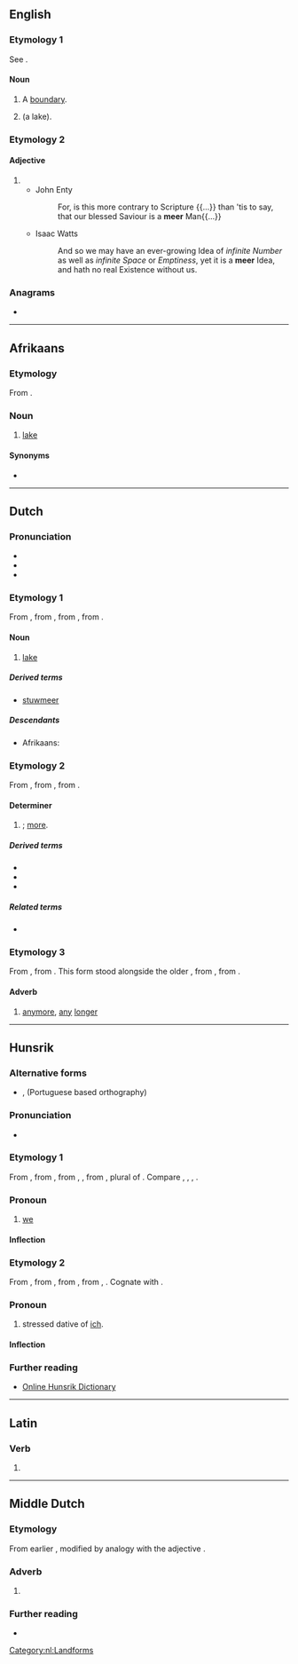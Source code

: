 {{also|Meer|-meer}}
==English==

===Etymology 1===
See {{m|en|mere}}.

====Noun====
{{en-noun}}

# A [[boundary]].
# {{obsolete form of|mere|nodot=yes|lang=en}} (a lake).

===Etymology 2===

====Adjective====
{{en-adj|er}}

# {{obsolete form of|mere|lang=en}}
#* John Enty
#*: For, is this more contrary to Scripture {{...}} than 'tis to say, that our blessed Saviour is a '''meer''' Man{{...}}
#* Isaac Watts
#*: And so we may have an ever-growing Idea of ''infinite Number'' as well as ''infinite Space'' or ''Emptiness'', yet it is a '''meer''' Idea, and hath no real Existence without us.

{{Webster 1913}}

===Anagrams===
* {{anagrams|en|-mere|Emer.|Mere|REME|erme|mere|reem}}

----

==Afrikaans==

===Etymology===
From {{etyl|nl|af}} {{m|nl|meer}}.

===Noun===
{{af-noun|mere}}

# [[lake]]

====Synonyms====
* {{l|af|pan}}

----

==Dutch==

===Pronunciation===
* {{rhymes|eːr|lang=nl}}
* {{IPA|/meːr/|[mɪːr]|lang=nl}}
* {{audio|Nl-meer.ogg|audio|lang=nl}}

===Etymology 1===
From {{inh|nl|dum|mēre}}, from {{inh|nl|odt|meri}}, from {{inh|nl|gem-pro|*mari}}, from {{inh|nl|ine-pro|*móri}}.

====Noun====
{{nl-noun|n|-en|meertje}}

# [[lake]]

=====Derived terms=====
* [[stuwmeer]]

=====Descendants=====
* Afrikaans: {{l|af|meer}}

===Etymology 2===
From {{inh|nl|dum|mêre}}, from {{inh|nl|odt|*mēro}}, from {{inh|nl|gem-pro|*maizô}}.

====Determiner====
{{head|nl|determiner comparative form}}

# {{comparative of|nodot=1|lang=nl|POS=determiner|veel}}; [[more]].

=====Derived terms=====
* {{l|nl|meerder}}
* {{l|nl|meertalig}}
* {{l|nl|meervoud}}

=====Related terms=====
* {{l|nl|meest}}

===Etymology 3===
From {{inh|nl|dum|mêer}}, from {{inh|nl|odt|mēr}}. This form stood alongside the older {{cog|dum|mêe}}, from {{cog|odt|*mē}}, from {{cog|gem-pro|*maiz}}.

====Adverb====
{{nl-adv}}

# [[anymore]], [[any]] [[longer]]

[[Category:nl:Landforms]]

----

==Hunsrik==

===Alternative forms===
* {{l|hrx|mëyer}}, {{l|hrx|mier}} (Portuguese based orthography)

===Pronunciation===
* {{IPA|/ˈmeːɐ/|lang=hrx}}

===Etymology 1===
From {{inh|hrx|gmh|wir}}, from {{inh|hrx|goh|wir}}, from {{inh|hrx|gem-pro|*wīz}}, {{m|gem-pro|*wiz}}, from {{inh|hrx|ine-pro|*wéy-}}, plural of {{m|ine-pro|*éǵh₂}}. Compare {{cog|de|wir}}, {{cog|pdc|mer}}, {{cog|yi|מיר}}, {{cog|en|we}}.

===Pronoun===
{{head|hrx|pronoun}}

# [[we]]

====Inflection====
{{hrx-decl-personal pronouns}}

===Etymology 2===

From {{inh|hrx|gmh|mir||me}}, from {{inh|hrx|goh|mir||me}}, from {{inh|hrx|gem-pro|*miz||me}}, from {{inh|hrx|ine-pro|*(e)me-}}, {{m|ine-pro|*(e)me-n-||me}}. Cognate with {{cog|ang|mē||me}}.

===Pronoun===
{{head|hrx|pronoun}}

# stressed dative of [[ich]].

====Inflection====
{{hrx-decl-personal pronouns}}

===Further reading===
* [https://hunsriqueanoriograndense.wordpress.com/dicionario-werterbuch/ Online Hunsrik Dictionary]

----

==Latin==

===Verb===
{{la-verb-form|meer}}

# {{inflection of|meō||1|s|pres|pasv|subj|lang=la}}

----

==Middle Dutch==

===Etymology===
From earlier {{m|dum|mêe}}, modified by analogy with the adjective {{m|dum|mêre}}.

===Adverb===
{{dum-adv|head=mêer}}

# {{alternative form of|mêe|lang=dum}}

===Further reading===
* {{R:MNW|28724|IX}}